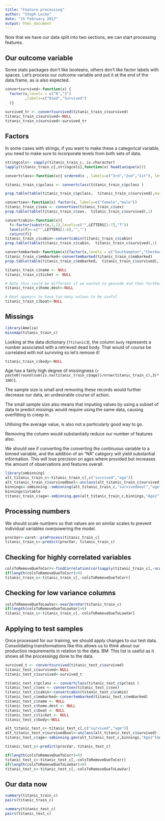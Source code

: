 ```yaml
---
title: "Feature processing"
author: "Steph Locke"
date: "15 February 2017"
output: html_document
---
```

Now that we have our data split into two sections, we can start processing features.

## Our outcome variable
Some stats packages don't like booleans, others don't like factor labels with spaces. Let's process our outcome variable and put it at the end of the data.frame, as is also expected.

```r
convertsurvived<-function(x) {
  factor(x,levels = c("0","1")
         ,labels=c("Died","Survived")
  )}
                             
survived_tr <- convertsurvived(titanic_train_c$survived)
titanic_train_c$survived<-NULL
titanic_train_c$survived<-survived_tr
```

## Factors
In some cases with strings, if you want to make these a categorical variable, you need to make sure to incorporate levels from both sets of data.

```r
stringcols<- sapply(titanic_train_c, is.character)
lapply(titanic_train_c[,stringcols],function(x) head(unique(x)))
```

```r
convertclass<-function(x){ ordered(x , labels=c("3rd","2nd","1st"), levels=c("3rd","2nd","1st"))}

titanic_train_c$pclass <- convertclass(titanic_train_c$pclass )

prop.table(table(titanic_train_c$pclass,  titanic_train_c$survived),margin = 1)
```

```r
convertsex<-function(x) factor(x, labels=c("female","male"))
titanic_train_c$sex <- convertsex(titanic_train_c$sex)
prop.table(table(titanic_train_c$sex,  titanic_train_c$survived),1)
```

```r
convertcabin<-function(x){
  f<-factor(substr(x,1,1),levels=c("",LETTERS[1:7],"T")) 
  levels(f)<-c("",LETTERS[1:6],"","")
  return(f)}
titanic_train_c$cabin<-convertcabin(titanic_train_c$cabin)
prop.table(table(titanic_train_c$cabin,  titanic_train_c$survived),1)
```

```r
convertembarked<-function(x){factor(x,levels = c("Southampton","Cherbourg" , "Queenstown" ))}
titanic_train_c$embarked<-convertembarked(titanic_train_c$embarked)
prop.table(table(titanic_train_c$embarked,  titanic_train_c$survived),1)
```


```r
titanic_train_c$name <- NULL
titanic_train_c$ticket <- NULL

# Note this could be different if we wanted to geocode and then further categorise this variable
titanic_train_c$home.dest<-NULL

# Boat appears to have too many values to be useful
titanic_train_c$boat<-NULL
```

## Missings
```r
library(Amelia)
missmap(titanic_train_c)
```

Looking at the data dictionary (`?titanic3`), the column `body` represents a number associated with a retrieved dead body. That would of course be correlated with not surviving so let's remove it!

```r
titanic_train_c$body<-NULL
```

Age has a fairly high degree of missingness (`r paste0(round(sum(is.na(titanic_train_c$age))/nrow(titanic_train_c),3)*100)`). 

The sample size is small and removing these records would further decrease our data, an undesirable course of action.

The small sample size also means that imputing values by using a subset of data to predict missings would require using the same data, causing overfitting to creep in.

Utilising the average value, is also not a particularly good way to go.

Removing the column would substantially reduce our number of features also.

We should see if converting the converting the continuous variable to a binned variable, and the addition of an "NA" category will yield substantial information. This will lose precision on ages where provided but increases the amount of observations and features overall.

```r
library(smbinning)
alt_titanic_train_c<-titanic_train_c[,c("survived","age")]
alt_titanic_train_c$survivedbool<-unclass(alt_titanic_train_c$survived)-1
binnings<-smbinning::smbinning(alt_titanic_train_c,"survivedbool","age")
binnings$ivtable
titanic_train_c$age<-smbinning.gen(alt_titanic_train_c,binnings,"Age2")$Age2
```
 
## Processing numbers
We should scale numbers so that values are on similar scales to prevent individual variables overpowering the model.

```r
procVar<-caret::preProcess(titanic_train_c)
titanic_train_c<-predict(procVar, titanic_train_c)
```

## Checking for highly correlated variables
```r
colsToRemoveDueToCorr<-findCorrelation(cor(sapply(titanic_train_c[,-ncol(titanic_train_c)],unclass))) # unclass factors to compare correlation of ALL columns, not just numeric columns
if(length(colsToRemoveDueToCorr)>0)
titanic_train_c<-titanic_train_c[,-colsToRemoveDueToCorr]
```

## Checking for low variance columns
```r
colsToRemoveDueToLowVar<-nearZeroVar(titanic_train_c)
if(length(colsToRemoveDueToLowVar)>0)
titanic_train_c<-titanic_train_c[,-colsToRemoveDueToLowVar]
```

## Applying to test samples

Once processed for our training, we should apply changes to our test data. Consolidating transformations like this allows us to think about our production requirements in relation to the data.
BM: This  list is useful as it shows all the processingg done to the data.

```r
survived_t <- convertsurvived(titanic_test_c$survived)
titanic_test_c$survived<-NULL
titanic_test_c$survived<-survived_t

titanic_test_c$pclass <- convertclass(titanic_test_c$pclass )
titanic_test_c$sex <- convertsex(titanic_test_c$sex)
titanic_test_c$cabin<-convertcabin(titanic_test_c$cabin)
titanic_test_c$embarked<-convertembarked(titanic_test_c$embarked)
titanic_test_c$name <- NULL
titanic_test_c$home.dest <- NULL
titanic_test_c$boat <- NULL
titanic_test_c$ticket <- NULL
titanic_test_c$body<-NULL

alt_titanic_test_c<-titanic_test_c[,c("survived","age")]
alt_titanic_test_c$survivedbool<-unclass(alt_titanic_test_c$survived)-1
titanic_test_c$age<-smbinning.gen(alt_titanic_test_c,binnings,"Age2")$Age2

titanic_test_c<-predict(procVar, titanic_test_c)

if(length(colsToRemoveDueToCorr)>0)
titanic_test_c<-titanic_test_c[,-colsToRemoveDueToCorr]
if(length(colsToRemoveDueToLowVar)>0)
titanic_test_c<-titanic_test_c[,-colsToRemoveDueToLowVar]
```


## Our data now
```r
summary(titanic_train_c)
pairs(titanic_train_c)
```


```r
summary(titanic_test_c)
pairs(titanic_test_c)
```
